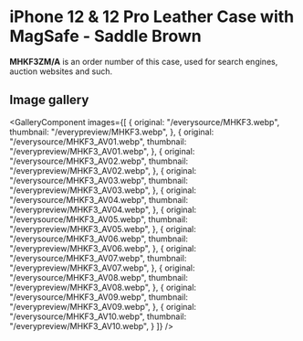 
# iPhone 12 & 12 Pro Leather Case with MagSafe - Saddle Brown

<Callout type='info' emoji='👉🏻'>**MHKF3ZM/A** is an order number of this case, used for search engines, auction websites and such.</Callout>

## Image gallery

<GalleryComponent
    images={[
      {
        original: "/everysource/MHKF3.webp",
        thumbnail: "/everypreview/MHKF3.webp",
      },
      {
        original: "/everysource/MHKF3_AV01.webp",
        thumbnail: "/everypreview/MHKF3_AV01.webp",
      },
      {
        original: "/everysource/MHKF3_AV02.webp",
        thumbnail: "/everypreview/MHKF3_AV02.webp",
      },
      {
        original: "/everysource/MHKF3_AV03.webp",
        thumbnail: "/everypreview/MHKF3_AV03.webp",
      },
      {
        original: "/everysource/MHKF3_AV04.webp",
        thumbnail: "/everypreview/MHKF3_AV04.webp",
      },
      {
        original: "/everysource/MHKF3_AV05.webp",
        thumbnail: "/everypreview/MHKF3_AV05.webp",
      },
      {
        original: "/everysource/MHKF3_AV06.webp",
        thumbnail: "/everypreview/MHKF3_AV06.webp",
      },
      {
        original: "/everysource/MHKF3_AV07.webp",
        thumbnail: "/everypreview/MHKF3_AV07.webp",
      },
      {
        original: "/everysource/MHKF3_AV08.webp",
        thumbnail: "/everypreview/MHKF3_AV08.webp",
      },
      {
        original: "/everysource/MHKF3_AV09.webp",
        thumbnail: "/everypreview/MHKF3_AV09.webp",
      },
      {
        original: "/everysource/MHKF3_AV10.webp",
        thumbnail: "/everypreview/MHKF3_AV10.webp",
      }
    ]}
  />
